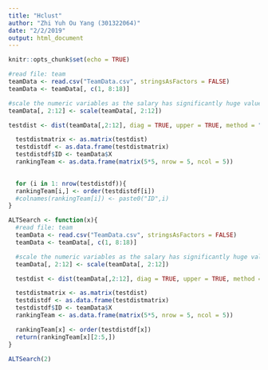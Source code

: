 ```yaml
---
title: "Hclust"
author: "Zhi Yuh Ou Yang (301322064)"
date: "2/2/2019"
output: html_document
---
```


```r
knitr::opts_chunk$set(echo = TRUE)
```

```r
#read file: team
teamData <- read.csv("TeamData.csv", stringsAsFactors = FALSE)
teamData <- teamData[, c(1, 8:18)]

#scale the numeric variables as the salary has significantly huge value than other variables
teamData[, 2:12] <- scale(teamData[, 2:12])
```

```r
testdist <- dist(teamData[,2:12], diag = TRUE, upper = TRUE, method = "euclidean")

  testdistmatrix <- as.matrix(testdist)
  testdistdf <- as.data.frame(testdistmatrix)
  testdistdf$ID <- teamData$X
  rankingTeam <- as.data.frame(matrix(5*5, nrow = 5, ncol = 5))

  
  for (i in 1: nrow(testdistdf)){
  rankingTeam[i,] <- order(testdistdf[i])
  #colnames(rankingTeam[i]) <- paste0("ID",i)
}
```

```r
ALTSearch <- function(x){
  #read file: team
  teamData <- read.csv("TeamData.csv", stringsAsFactors = FALSE)
  teamData <- teamData[, c(1, 8:18)]

  #scale the numeric variables as the salary has significantly huge value than other variables
  teamData[, 2:12] <- scale(teamData[, 2:12])

  testdist <- dist(teamData[,2:12], diag = TRUE, upper = TRUE, method = "euclidean")

  testdistmatrix <- as.matrix(testdist)
  testdistdf <- as.data.frame(testdistmatrix)
  testdistdf$ID <- teamData$X
  rankingTeam <- as.data.frame(matrix(5*5, nrow = 5, ncol = 5))

  rankingTeam[x] <- order(testdistdf[x])
  return(rankingTeam[x][2:5,])
}

ALTSearch(2)
```


